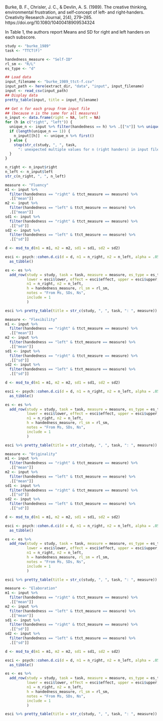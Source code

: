 <!-- Dependencies: tidyverse, psych, common/pretty_table.R, gt -->

Burke, B. F., Chrisler, J. C., & Devlin, A. S. (1989). The creative thinking, environmental frustration, and self‐concept of left‐ and right‐handers. Creativity Research Journal, 2(4), 279–285. https://doi.org/10.1080/10400418909534324

In Table 1, the authors report Means and SD for right and left handers on each subscore.

```r
study <- "burke_1989"
task <- "TTCT(F)"
```

```r
handedness_measure <- "Self-ID"
rl_sm <- "R/L"
es_type <- "d"
```

```r
## Load data
input_filename <- "burke_1989_ttct-f.csv"
input_path <- here(extract_dir, "data", "input", input_filename)
input <- read_csv(input_path)
## Display data
pretty_table(input, title = input_filename)
```

```r
## Get n for each group from input file
## (because n is the same for all measures)
n_input <- data.frame(right = NA, left = NA)
for (h in c("right", "left")) {
  unique_n <- input %>% filter(handedness == h) %>% .[["n"]] %>% unique()
  if (length(unique_n == 1)) {
    n_input[[h]]  <- unique_n %>% first()
  } else {
    stop(str_c(study, ", ", task,
      ": unexpected multiple values for n (right handers) in input file"))
  }
}

n_right <- n_input$right
n_left <- n_input$left
str_c(n_right, ", ", n_left)
```

```r
measure <- "Fluency"
m1 <- input %>%
  filter(handedness == "right" & ttct_measure == measure) %>%
  .[["mean"]]
m2 <- input %>%
  filter(handedness == "left" & ttct_measure == measure) %>%
  .[["mean"]]
sd1 <- input %>%
  filter(handedness == "right" & ttct_measure == measure) %>%
  .[["sd"]]
sd2 <- input %>%
  filter(handedness == "left" & ttct_measure == measure) %>%
  .[["sd"]]

d <- msd_to_d(m1 = m1, m2 = m2, sd1 = sd1, sd2 = sd2)

esci <- psych::cohen.d.ci(d = d, n1 = n_right, n2 = n_left, alpha = .05) %>%
  as_tibble()

es <- es %>%
  add_row(study = study, task = task, measure = measure, es_type = es_type,
          lower = esci$lower, effect = esci$effect, upper = esci$upper,
          n1 = n_right, n2 = n_left,
          h = handedness_measure, rl_sm = rl_sm,
          notes = "From Ms, SDs, Ns",
          include = 1
          )

esci %>% pretty_table(title = str_c(study, ", ", task, ": ", measure))
```
```r
measure <- "Flexibility"
m1 <- input %>%
  filter(handedness == "right" & ttct_measure == measure) %>%
  .[["mean"]]
m2 <- input %>%
  filter(handedness == "left" & ttct_measure == measure) %>%
  .[["mean"]]
sd1 <- input %>%
  filter(handedness == "right" & ttct_measure == measure) %>%
  .[["sd"]]
sd2 <- input %>%
  filter(handedness == "left" & ttct_measure == measure) %>%
  .[["sd"]]

d <- msd_to_d(m1 = m1, m2 = m2, sd1 = sd1, sd2 = sd2)

esci <- psych::cohen.d.ci(d = d, n1 = n_right, n2 = n_left, alpha = .05) %>%
  as_tibble()

es <- es %>%
  add_row(study = study, task = task, measure = measure, es_type = es_type,
          lower = esci$lower, effect = esci$effect, upper = esci$upper,
          n1 = n_right, n2 = n_left,
          h = handedness_measure, rl_sm = rl_sm,
          notes = "From Ms, SDs, Ns",
          include = 1
          )

esci %>% pretty_table(title = str_c(study, ", ", task, ": ", measure))
```
```r
measure <- "Originality"
m1 <- input %>%
  filter(handedness == "right" & ttct_measure == measure) %>%
  .[["mean"]]
m2 <- input %>%
  filter(handedness == "left" & ttct_measure == measure) %>%
  .[["mean"]]
sd1 <- input %>%
  filter(handedness == "right" & ttct_measure == measure) %>%
  .[["sd"]]
sd2 <- input %>%
  filter(handedness == "left" & ttct_measure == measure) %>%
  .[["sd"]]

d <- msd_to_d(m1 = m1, m2 = m2, sd1 = sd1, sd2 = sd2)

esci <- psych::cohen.d.ci(d = d, n1 = n_right, n2 = n_left, alpha = .05) %>%
  as_tibble()

es <- es %>%
  add_row(study = study, task = task, measure = measure, es_type = es_type,
          lower = esci$lower, effect = esci$effect, upper = esci$upper,
          n1 = n_right, n2 = n_left,
          h = handedness_measure, rl_sm = rl_sm,
          notes = "From Ms, SDs, Ns",
          include = 1
          )

esci %>% pretty_table(title = str_c(study, ", ", task, ": ", measure))
```
```r
measure <- "Elaboration"
m1 <- input %>%
  filter(handedness == "right" & ttct_measure == measure) %>%
  .[["mean"]]
m2 <- input %>%
  filter(handedness == "left" & ttct_measure == measure) %>%
  .[["mean"]]
sd1 <- input %>%
  filter(handedness == "right" & ttct_measure == measure) %>%
  .[["sd"]]
sd2 <- input %>%
  filter(handedness == "left" & ttct_measure == measure) %>%
  .[["sd"]]

d <- msd_to_d(m1 = m1, m2 = m2, sd1 = sd1, sd2 = sd2)

esci <- psych::cohen.d.ci(d = d, n1 = n_right, n2 = n_left, alpha = .05) %>%
  as_tibble()

es <- es %>%
  add_row(study = study, task = task, measure = measure, es_type = es_type,
          lower = esci$lower, effect = esci$effect, upper = esci$upper,
          n1 = n_right, n2 = n_left,
          h = handedness_measure, rl_sm = rl_sm,
          notes = "From Ms, SDs, Ns",
          include = 1
          )

esci %>% pretty_table(title = str_c(study, ", ", task, ": ", measure))
```
